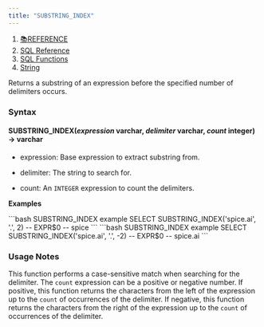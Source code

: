 ```yaml
---
title: "SUBSTRING_INDEX"
---
```


1. [📚REFERENCE](/reference)
2. [SQL Reference](/reference/sql-reference)
3. [SQL Functions](/reference/sql-reference/all-functions)
4. [String](/reference/sql-reference/all-functions/string)

Returns a substring of an expression before the specified number of delimiters occurs.

### Syntax

#### SUBSTRING\_INDEX(*expression* varchar, *delimiter* varchar, *count* integer) → varchar

* expression: Base expression to extract substring from.

* delimiter: The string to search for.

* count: An `INTEGER` expression to count the delimiters.

**Examples**

<CodeGroup>
  ```bash SUBSTRING_INDEX example
  SELECT SUBSTRING_INDEX('spice.ai', '.', 2)
  -- EXPR$0
  -- spice
  ```
</CodeGroup>

<CodeGroup>
  ```bash SUBSTRING_INDEX example
  SELECT SUBSTRING_INDEX('spice.ai', '.', -2)
  -- EXPR$0
  -- spice.ai
  ```
</CodeGroup>

### Usage Notes

This function performs a case-sensitive match when searching for the delimiter. The `count` expression can be a positive or negative number. If positive, this function returns the characters from the left of the expression up to the `count` of occurrences of the delimiter. If negative, this function returns the characters from the right of the expression up to the `count` of occurrences of the delimiter.
